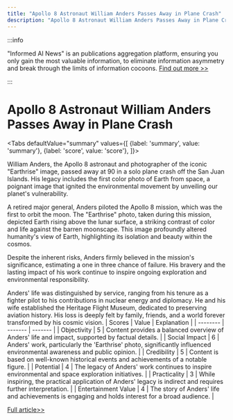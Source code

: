 ```yaml
---
title: "Apollo 8 Astronaut William Anders Passes Away in Plane Crash"
description: "Apollo 8 Astronaut William Anders Passes Away in Plane Crash"
---
```



:::info

"Informed AI News" is an publications aggregation platform, ensuring you only gain the most valuable information, to eliminate information asymmetry and break through the limits of information cocoons.  [Find out more >>](/)

:::

# Apollo 8 Astronaut William Anders Passes Away in Plane Crash


<Tabs
	defaultValue="summary"
	values={[
	{label: 'summary', value: 'summary'},
	{label: 'score', value: 'score'},
]}>
<TabItem value="summary">


William Anders, the Apollo 8 astronaut and photographer of the iconic "Earthrise" image, passed away at 90 in a solo plane crash off the San Juan Islands. His legacy includes the first color photo of Earth from space, a poignant image that ignited the environmental movement by unveiling our planet's vulnerability.

A retired major general, Anders piloted the Apollo 8 mission, which was the first to orbit the moon. The "Earthrise" photo, taken during this mission, depicted Earth rising above the lunar surface, a striking contrast of color and life against the barren moonscape. This image profoundly altered humanity's view of Earth, highlighting its isolation and beauty within the cosmos.

Despite the inherent risks, Anders firmly believed in the mission's significance, estimating a one in three chance of failure. His bravery and the lasting impact of his work continue to inspire ongoing exploration and environmental responsibility.

Anders' life was distinguished by service, ranging from his tenure as a fighter pilot to his contributions in nuclear energy and diplomacy. He and his wife established the Heritage Flight Museum, dedicated to preserving aviation history. His loss is deeply felt by family, friends, and a world forever transformed by his cosmic vision.
</TabItem>
<TabItem value="score">
	| Scores     | Value   | Explanation |
	| -------- | ------- | ------- |
	| Objectivity  | 5    | Content provides a balanced overview of Anders' life and impact, supported by factual details.    |
	| Social Impact | 6     | Anders' work, particularly the 'Earthrise' photo, significantly influenced environmental awareness and public opinion.    |
	| Credibility    | 5    | Content is based on well-known historical events and achievements of a notable figure.    |
	| Potential    | 4    | The legacy of Anders' work continues to inspire environmental and space exploration initiatives.    |
	| Practicality    | 3    | While inspiring, the practical application of Anders' legacy is indirect and requires further interpretation.    |
	| Entertainment Value    | 4    | The story of Anders' life and achievements is engaging and holds interest for a broad audience.    |
</TabItem>
</Tabs>

[Full article>>](https://apnews.com/article/astronaut-william-anders-killed-plane-crash-earthrise-b4d783e0c5613a0e65fc9598a55f90d4)
